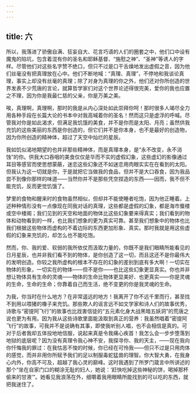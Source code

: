 ```yaml
---
---
---
```

title: 六
---

所以，我落进了骄傲自满、狂妄自大、花言巧语的人们的圈套之中，他们口中设有魔鬼的陷坑，包含着混有你的圣名和耶稣基督、“施慰之神”、“圣神”等诱人的字样。尽管他们对这些名字赞不绝口，但只不过是口干舌燥地发出虚假之音，因为他们丝毫没有把真理放在心中。他们不断地喊：“真理、真理”，不停地和我谈论真理，事实上却没有丝毫的真理；除了对身为真理的你之外，他们还对你所创造的世界发表不少荒唐的言论，就算哲学家们对这个世界论述得很完美，爱你的我也应置之不理，因为你是我最仁慈的父亲，你是万美之美。

唉，真理啊，真理啊，那时的我是从内心深处如此崇拜你呵！那时很多人竭尽全力用各种手段在长篇大论的书本中对我高喊着你的圣名！然而这只是虚浮的呼喊。尽管我对你是如此渴求，但满足我饥饿的美食，并不是你而是太阳、月亮；虽然供我充饥的这些美丽的东西是你创造的，但它们并不是你本身，也不是最好的创造物，因为你所创造的精神体，超过了天空中灿烂的星辰。

我如饥似渴地期望的也并非那些精神体，而是真理本身，是“永不改变，永不消蚀”的你。供我大口吞咽的美食仅仅是华而不实的虚假幻象，这些虚幻的影像通过耳目等感官而使思想蒙蔽，迷恋这些幻象还不如迷恋用肉眼实实在在看到的太阳。但我认为这一切就是你，于是就把它当做我的食品，但并不是大口吞食，因为我品尝不到像你那样的味道——当然你并不是那些凭空捏造的东西——因而，我不但不能充饥，反而更觉饥饿了。

梦里的食物和醒来时的食物虽然相似，但却并不能使睡者吃饱，因为他正睡着。上述种种情形没有一点像现在同我对话的真理，这些都是虚假的幻象，都是海市蜃楼或空中楼阁；我们见到的天空和地面的物体比这些幻象要来得真实；我们看到的物体和动物看到的一样，也比我们想象的更为真实可靠。甚至我们想象中的物体也比我们根据这些物体而虚构的不着边际的东西更加形象、真实。那时我就是用这些虚假的幻象来充饥的，却怎么也不能吃饱。

然而，你、我的爱、软弱的我所依仗而汲取力量的，你既不是我们眼睛所能看见的日月星辰，也并非我们看不到的物体，是你创造了这一切，而且这还不是你最伟大的发明创造。你较之我所虚构的根本不存在的幻象的差别到底有多大啊！一切实在物体的形象，一切实在的物体——但不是你——也比这些幻象更显真实。你也并非想让物体具有生命的灵魂——物体的生命比物体更显美好、也更真实——你是灵魂的生命，生命的生命；你靠着自己而生活，绝不变更的你是我灵魂的生命。

为我，你当时在什么地方？在非常遥远的地方！我离开了你不远千里而行，甚至找不到用以喂猪的橡子来充饥。那些欺人的谣言远不如文学家和诗人们的故事优秀，诗歌与“密提阿飞行”的故事也比戕害信徒的“五元素化身大战黑暗五妖洞”的荒唐之说也更为有用。因为我从这些诗歌里面能汲取到真正的营养：我虽然唱着“密提阿飞行”的故事，可我并不是说确有其事，即使我听别人唱，也不会相信是真的。可对于后者我却五体投地地信服，说起来真是令我痛心疾首！我怎么会一步步堕落到地狱的底层呢？因为没有真理令我心神不安，我探寻你、我的天主，——现在我向你忏悔我的罪过：在我怙恶不悛的时候，你已经在可怜我——但只不过是只用肉体的感觉，而并非用你所赋予我们的足以制服毒蛇猛兽的理智。你大智大勇，在我身心内外，你高不可及，超越了我心灵的巅峰。这时我遇到了所罗门箴言中所讲述的那个“坐在自家门口的糊涂无耻的妇人，她说：‘赶快吃掉这些神秘的饼，喝掉那杯偷来的甘液’”。她看见我浪荡在外，细嚼着我用眼睛所能找到的可以吃的东西，就把我迷住了。